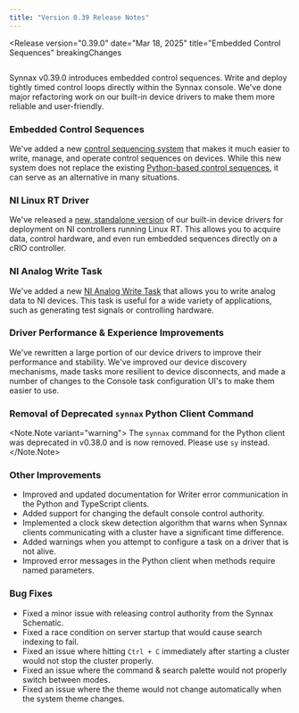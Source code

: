 ```yaml
---
title: "Version 0.39 Release Notes"
---
```



<Release
    version="0.39.0"
    date="Mar 18, 2025"
    title="Embedded Control Sequences"
    breakingChanges
>
<Diagram style="height: 300px" preview>
  <Image
    client:only="react"
    id="control/embedded/thumbnail"
    themed={false}
  />
</Diagram>

Synnax v0.39.0 introduces embedded control sequences. Write and deploy tightly timed
control loops directly within the Synnax console. We've done major refactoring work on
our built-in device drivers to make them more reliable and user-friendly.

### Embedded Control Sequences

We've added a new [control sequencing system](/reference/control/embedded) that makes it
much easier to write, manage, and operate control sequences on devices. While this new
system does not replace the existing
[Python-based control sequences](/reference/control/python), it can serve as an
alternative in many situations.

### NI Linux RT Driver

We've released a [new, standalone version](/reference/device-drivers/installation) of our
built-in device drivers for deployment on NI controllers running Linux RT. This allows
you to acquire data, control hardware, and even run embedded sequences directly on a
cRIO controller.

### NI Analog Write Task

We've added a new [NI Analog Write Task](/reference/device-drivers/ni/analog-write-task)
that allows you to write analog data to NI devices. This task is useful for a wide
variety of applications, such as generating test signals or controlling hardware.

### Driver Performance & Experience Improvements

We've rewritten a large portion of our device drivers to improve their performance and
stability. We've improved our device discovery mechanisms, made tasks more resilient to
device disconnects, and made a number of changes to the Console task configuration UI's
to make them easier to use.

### Removal of Deprecated `synnax` Python Client Command

<Note.Note variant="warning">
  The `synnax` command for the Python client was deprecated in v0.38.0 and is now
  removed. Please use `sy` instead.
</Note.Note>

### Other Improvements

- Improved and updated documentation for Writer error communication in the Python and
  TypeScript clients.
- Added support for changing the default console control authority.
- Implemented a clock skew detection algorithm that warns when Synnax clients
  communicating with a cluster have a significant time difference.
- Added warnings when you attempt to configure a task on a driver that is not alive.
- Improved error messages in the Python client when methods require named parameters.

### Bug Fixes

- Fixed a minor issue with releasing control authority from the Synnax Schematic.
- Fixed a race condition on server startup that would cause search indexing to fail.
- Fixed an issue where hitting `Ctrl + C` immediately after starting a cluster would not
  stop the cluster properly.
- Fixed an issue where the command & search palette would not properly switch between
  modes.
- Fixed an issue where the theme would not change automatically when the system theme
  changes.

</Release>
